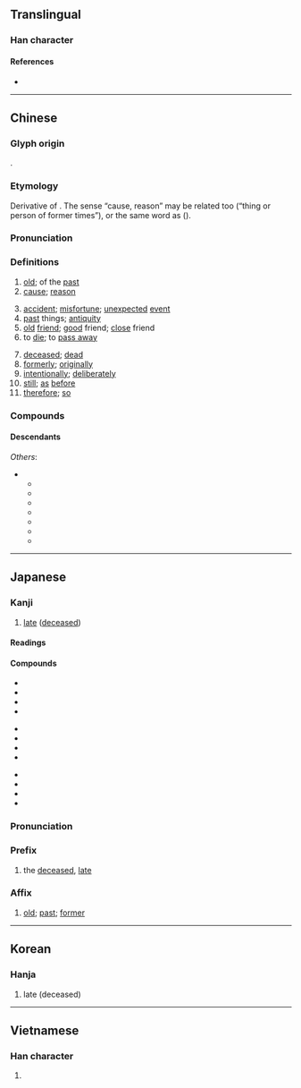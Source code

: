 {{character info/new}}
==Translingual==
{{stroke order|strokes=9}}

===Han character===
{{Han char|rn=66|rad=攴|as=05|sn=9|four=48640|canj=JROK|ids=⿰古攵}}

====References====
* {{Han ref|kx=0469.250|dkj=13161|dj=0820.050|hdz=21453.050|uh=6545|ud=25925|bh=AC47|bd=44103}}

----

==Chinese==
{{zh-forms}}

===Glyph origin===
{{Han etyl}}
{{Han compound|古|攴|alt2=攵|c1=p|c2=s|ls=psc}}.<!--The gloss should actually say what the actual semantic meaning is (not just a listing of the character with no further explanation), otherwise the etymology is incomplete and our users are left wondering.-->

===Etymology===
Derivative of {{och-l|古|old}}. The sense “cause, reason” may be related too (“thing or person of former times”), or the same word as {{och-l|固|solid, secure, sure}} ({{zh-ref|Schuessler 2007, ''apud'' Pulleyblank 1989}}).

===Pronunciation===
{{zh-pron
|m=gù
|m-s=
|c=gu3
|c-t=
|g=
|h=pfs=ku
|j=
|mb=gu̿
|md=gó
|mn=kò͘
|mn-t=gu3/gu7
|mn-t_note=gu7 - “old, original”
|w=2ku
|x=
|mc=y
|oc=y
|ma=y
|cat=a,n,v,adv,con
}}

===Definitions===
{{zh-hanzi}}

# [[old]]; of the [[past]]
# [[cause]]; [[reason]]
#: {{zh-x|緣故|reason}}
# [[accident]]; [[misfortune]]; [[unexpected]] [[event]]
# [[past]] things; [[antiquity]]
# [[old]] [[friend]]; [[good]] friend; [[close]] friend
# to [[die]]; to [[pass away]]
#: {{zh-x|已故|deceased [lit. has passed away]}}
# [[deceased]]; [[dead]]
# [[formerly]]; [[originally]]
# [[intentionally]]; [[deliberately]]
# [[still]]; [[as]] [[before]]
# [[therefore]]; [[so]]
#: {{zh-x|我.思.故.我.在|I think, '''therefore''' I am}}
#: {{zh-x|故 名「北京」|hence the name "Northern Capital"}}

===Compounds===
{{zh-der|故事|故意|故鄉|故人|已故|一見如故|不主故常|不知何故|不解其故|世故|九故十親|事故|亡故|交通事故|人情世故|他故|何故|依然如故|依然故我|借故|傳奇故事|典故|出故典|則故|北平故宮|十親九故|原故|吐故納新|喜新厭故|國故|多故|大故|天下多故|奉行故事|如故|姻故|安堵如故|小故|巧故|平白無故|并州故鄉|循常習故|意故|慈故能勇|扮故事|持之有故|指親托故|按堵如故|掌故|推故|故且|故世|故主|故事書|故事片|故事詩|故交|故以|故伎重演|故侯|故侯瓜|故入|故典|故出|故劍|故劍情深|故去|故友|故吏|故吾|故國|故園|故園心眼|故土|故土難移|故地|故址|故城|故壘|故夫|故失|故套|故宅|故宇|故宮|故宮禾黍|故家|故家喬木|故家子|故家子弟|故家遺俗|故實|故將軍|故居|故山|故常|故弄玄虛|故態|故態復萌|故我|故所|故技|故技重施|故故|故故由兒|故智|故書|故有|故林|故歇|故此|故步|故步自封|故殺|故淹珠玉|故物|故犯|故生枝節|故當|故疏|故知|故紙|故紙堆|故絮|故縱|故老|故而|故自|故自傷殘|故舊|故舊不棄|故舍|故記|故轍|故退|故道|故都|故里|故障|敷衍故事|明知故問|明知故犯|是故|更故|有故|欲擒故縱|毛舉細故|江山如故|沒緣沒故|沾親帶故|溫故知新|滌故更新|漢武故事|無故|無緣無故|物故|特故|狂奴故態|班荊道故|病故|白憑無故|皮故|確定故意|細故|緣故|羌無故實|義故|習故守常|老於世故|自我作故|舊故|蒙故業|薄物細故|藉故|虛應故事|衣錦故鄉|襲人故智|親故|解故|託故|詐故|詭故|變故|變故易常|責任事故|蹈常襲故|蹈襲故常|身故|迎新送故|退故|送故|送故迎新|道故|鄉故|鑽故紙|門生故吏|雅故|雖故|非親非故|革故鼎新|風月故事|飽經世故|高朋故戚|鬼故事|鼎新革故|故縣}}

====Descendants====
{{CJKV||こ|고|cố}}
''Others'':
* {{desc|bor=1|tai-pro|*kawᴮ||old}}
** {{desc|aho|𑜀𑜧}}
** {{desc|lo|ເກົ່າ}}
** {{desc|khb|ᦂᧁᧈ}}
** {{desc|blt|ꪹꪀ꪿ꪱ}}
** {{desc|shn|ၵဝ်ႇ}}
** {{desc|th|เก่า}}
** {{desc|za|gaeuq}}

----

==Japanese==

===Kanji===
{{ja-kanji|grade=5|rs=攴05}}

# [[dead|late]] ([[deceased]])

====Readings====
{{ja-readings
|goon=く
|kanon=こ
|kun=ゆえ-, こと, ことさら-に
}}

====Compounds====
{{top3}}
* {{ja-r|故意|こい}}
* {{ja-r|故人|こじん}}
* {{ja-r|故事|こじ}}
* {{ja-r|温故知新|おんこちしん}}
{{mid3}}
* {{ja-r|故事成語|こじせいご}}
* {{ja-r|故意犯|こいはん}}
* {{ja-r|物故|ぶっこ}}
* {{ja-r|病故|びょうこ}}
{{mid3}}
* {{ja-r|吐故納新|とこのうしん}}
* {{ja-r|故障|こしょう}}
* {{ja-r|故郷|こきょう}}
* {{ja-r|縁故|えんこ}}
{{bottom}}

{{ja-kanjitab|こ|yomi=kanon}}

===Pronunciation===
{{ja-pron|こ|y=kanon}}

===Prefix===
{{ja-pos|prefix|こ}}

# the [[deceased]], [[late]]

===Affix===
{{ja-pos|affix|こ}}

# [[old]]; [[past]]; [[former]]

----

==Korean==

===Hanja===
{{ko-hanja|hangeul=고|eumhun=|rv=go|mr=ko|y=ko}}

# late (deceased)

----

==Vietnamese==

===Han character===
{{vi-hantu|[[cố]], [[cớ]]|rs=攴05}}

# {{rfdef|vi|sort=攴05}}